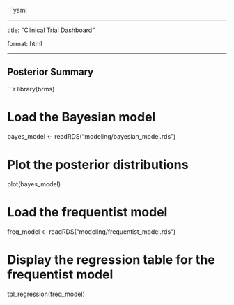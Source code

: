 ```yaml

---

title: "Clinical Trial Dashboard"

format: html

---


## Posterior Summary


```r

library(brms)


# Load the Bayesian model

bayes_model <- readRDS("modeling/bayesian_model.rds")


# Plot the posterior distributions

plot(bayes_model)


# Load the frequentist model

freq_model <- readRDS("modeling/frequentist_model.rds")


# Display the regression table for the frequentist model

tbl_regression(freq_model)